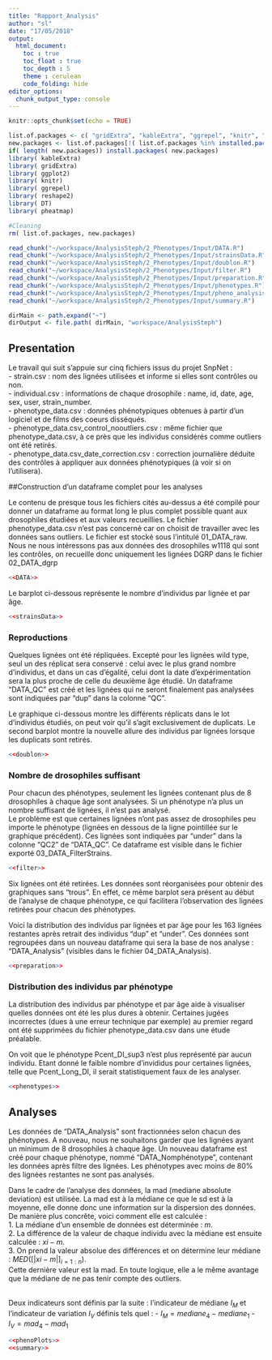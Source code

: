 ```yaml
---
title: "Rapport_Analysis"
author: "sl"
date: "17/05/2018"
output: 
  html_document:
    toc : true
    toc_float : true
    toc_depth : 5
    theme : cerulean
    code_folding: hide
editor_options: 
  chunk_output_type: console
---
```


```r
knitr::opts_chunk$set(echo = TRUE)

list.of.packages <- c( "gridExtra", "kableExtra", "ggrepel", "knitr", "DT", "pheatmap")
new.packages <- list.of.packages[!( list.of.packages %in% installed.packages()[,"Package"])]
if( length( new.packages)) install.packages( new.packages)
library( kableExtra)
library( gridExtra)
library( ggplot2)
library( knitr)
library( ggrepel)
library( reshape2)
library( DT)
library( pheatmap)

#Cleaning 
rm( list.of.packages, new.packages)
```

```r
read_chunk("~/workspace/AnalysisSteph/2_Phenotypes/Input/DATA.R")
read_chunk("~/workspace/AnalysisSteph/2_Phenotypes/Input/strainsData.R")
read_chunk("~/workspace/AnalysisSteph/2_Phenotypes/Input/doublon.R")
read_chunk("~/workspace/AnalysisSteph/2_Phenotypes/Input/filter.R")
read_chunk("~/workspace/AnalysisSteph/2_Phenotypes/Input/preparation.R")
read_chunk("~/workspace/AnalysisSteph/2_Phenotypes/Input/phenotypes.R")
read_chunk("~/workspace/AnalysisSteph/2_Phenotypes/Input/pheno_analysis_gaussien.R")
read_chunk("~/workspace/AnalysisSteph/2_Phenotypes/Input/summary.R")

dirMain <- path.expand("~")
dirOutput <- file.path( dirMain, "workspace/AnalysisSteph")
```

## Presentation 

Le travail qui suit s'appuie sur cinq fichiers issus du projet SnpNet :   
- strain.csv : nom des lignées utilisées et informe si elles sont contrôles ou non.  
- individual.csv : informations de chaque drosophile : name, id, date, age, sex, user, strain_number.   
- phenotype_data.csv : données phénotypiques obtenues à partir d'un logiciel et de films des coeurs disséqués.     
- phenotype_data.csv_control_nooutliers.csv : même fichier que phenotype_data.csv, à ce près que les individus considérés comme outliers ont été retirés.   
- phenotype_data.csv_date_correction.csv : correction journalière déduite des contrôles à appliquer aux données phénotypiques (à voir si on l'utilisera).   
 
##Construction d'un dataframe complet pour les analyses

Le contenu de presque tous les fichiers cités au-dessus a été compilé pour donner un dataframe au format long le plus complet possible quant aux drosophiles étudiées et aux valeurs recueillies. Le fichier phenotype_data.csv n'est pas concerné car on choisit de travailler avec les données sans outliers. Le fichier est stocké sous l'intitulé 01_DATA_raw. Nous ne nous intéressons pas aux données des drosophiles w1118 qui sont les contrôles, on recueille donc uniquement les lignées DGRP dans le fichier 02_DATA_dgrp

```r
<<DATA>>
```

Le barplot ci-dessous représente le nombre d'individus par lignée et par âge. 

```r
<<strainsData>>
```

### Reproductions

Quelques lignées ont été répliquées. Excepté pour les lignées wild type, seul un des réplicat sera conservé : celui avec le plus grand nombre d'individus, et dans un cas d'égalité, celui dont la date d'expérimentation sera la plus proche de celle du deuxième âge étudié. Un dataframe "DATA_QC" est créé et les lignées qui ne seront finalement pas analysées sont indiquées par "dup" dans la colonne "QC".

Le graphique ci-dessous montre les différents réplicats dans le lot d'individus étudiés, on peut voir qu'il s'agit exclusivement de duplicats. Le second barplot montre la nouvelle allure des individus par lignées lorsque les duplicats sont retirés. 

```r
<<doublon>>
```


### Nombre de drosophiles suffisant

Pour chacun des phénotypes, seulement les lignées contenant plus de 8 drosophiles à chaque âge sont analysées. Si un phénotype n'a plus un nombre suffisant de lignées, il n'est pas analysé.   
Le problème est que certaines lignées n'ont pas assez de drosophiles peu importe le phénotype (lignées en dessous de la ligne pointillée sur le graphique précédent). Ces lignées sont indiquées par "under" dans la colonne "QC2" de "DATA_QC". Ce dataframe est visible dans le fichier exporté 03_DATA_FilterStrains.

```r
<<filter>>
```

Six lignées ont été retirées. Les données sont réorganisées pour obtenir des graphiques sans "trous". En effet, ce même barplot sera présent au début de l'analyse de chaque phénotype, ce qui facilitera l'observation des lignées retirées pour chacun des phénotypes. 

Voici la distribution des individus par lignées et par âge pour les 163 lignées restantes après retrait des individus "dup" et "under". Ces données sont regroupées dans un nouveau dataframe qui sera la base de nos analyse : "DATA_Analysis" (visibles dans le fichier 04_DATA_Analysis). 

```r
<<preparation>>
```

### Distribution des individus par phénotype

La distribution des individus par phénotype et par âge aide à visualiser quelles données ont été les plus dures à obtenir. Certaines jugées incorrectes (dues à une erreur technique par exemple) au premier regard ont été supprimées du fichier phenotype_data.csv dans une étude préalable.  

On voit que le phénotype Pcent_DI_sup3 n'est plus représenté par aucun individu. Etant donné le faible nombre d'invididus pour certaines lignées, telle que Pcent_Long_DI, il serait statistiquement faux de les analyser. 

```r
<<phenotypes>>
```

## Analyses

Les données de "DATA_Analysis" sont fractionnées selon chacun des phénotypes. A nouveau, nous ne souhaitons garder que les lignées ayant un minimum de 8 drosophiles à chaque âge. Un nouveau dataframe est créé pour chaque phénotype, nommé "DATA_Nomphénotype", contenant les données après filtre des lignées. Les phénotypes avec moins de 80% des lignées restantes ne sont pas analysés.

Dans le cadre de l'analyse des données, la mad (mediane absolute deviation) est utilisée. La mad est à la médiane ce que le sd est à la moyenne, elle donne donc une information sur la dispersion des données. De manière plus concrête, voici comment elle est calculée :   
1. La médiane d'un ensemble de données est déterminée :  $m$.    
2. La différence de la valeur de chaque individu avec la médiane est ensuite calculée : $xi-m$.    
3. On prend la valeur absolue des différences et on détermine leur médiane : $MED([ |xi-m| ]_{i=1:n})$.    
Cette dernière valeur est la mad. En toute logique, elle a le même avantage que la médiane de ne pas tenir compte des outliers.    
<br>   

Deux indicateurs sont définis par la suite : l'indicateur de médiane $I_M$ et l'indicateur de variation $I_V$ définis tels quel : 
- $I_M = mediane_4 - mediane_1$
- $I_V = mad_4 - mad_1$

```r
<<phenoPlots>>
<<summary>>
```




